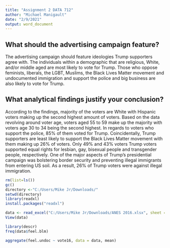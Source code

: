 ---
title: "Assignment 2 DATA 712"
author: "Michael Manigault"
date: "2/9/2021"
output: word_document
---




## What should the advertising campaign feature?
The advertising campaign should feature ideologies Trump supporters agree with. The individuals within a demographic that are religious, White, and/or middle aged are most likely to vote for Trump. Those who oppose feminists, liberals, the LGBT, Muslims, the Black Lives Matter movement and undocumented immigration and support the police and big business are also likely to vote for Trump.




## What analytical findings justify your conclusion?
According to the findings, majority of the voters are White with Hispanic voters making up the second highest amount of voters. Based on the data revolving around voter age, voters aged 55 to 59 make up the majority with voters age 30 to 34 being the second highest. In regards to voters who support the police, 85% of them voted for Trump. Coincidentally, Trump supporters are least likely to support the Black Lives Matter movement with them making up 26% of voters. Only 49% and 43% voters Trump voters supported equal rights for lesbian, gay, bisexual people and transgender people, respectively. One of the major aspects of Trump's presidential campaign was bolstering border security and preventing illegal immigrants from entering US soil. As a result, 26% of Trump voters were against illegal immigration.



```{r}
rm(list=ls())
gc()
directory <-"C:/Users/Mike Jr/Downloads/"
setwd(directory)
library(readxl)
install.packages("readxl")
```

```{r}
data <- read_excel("C:/Users/Mike Jr/Downloads/ANES 2016.xlsx", sheet = 2)
View(data)
```



```{r}
library(descr)
freq(data$feel.blm)
```


```{r}
aggregate(feel.undoc ~ vote16, data = data, mean)
```






